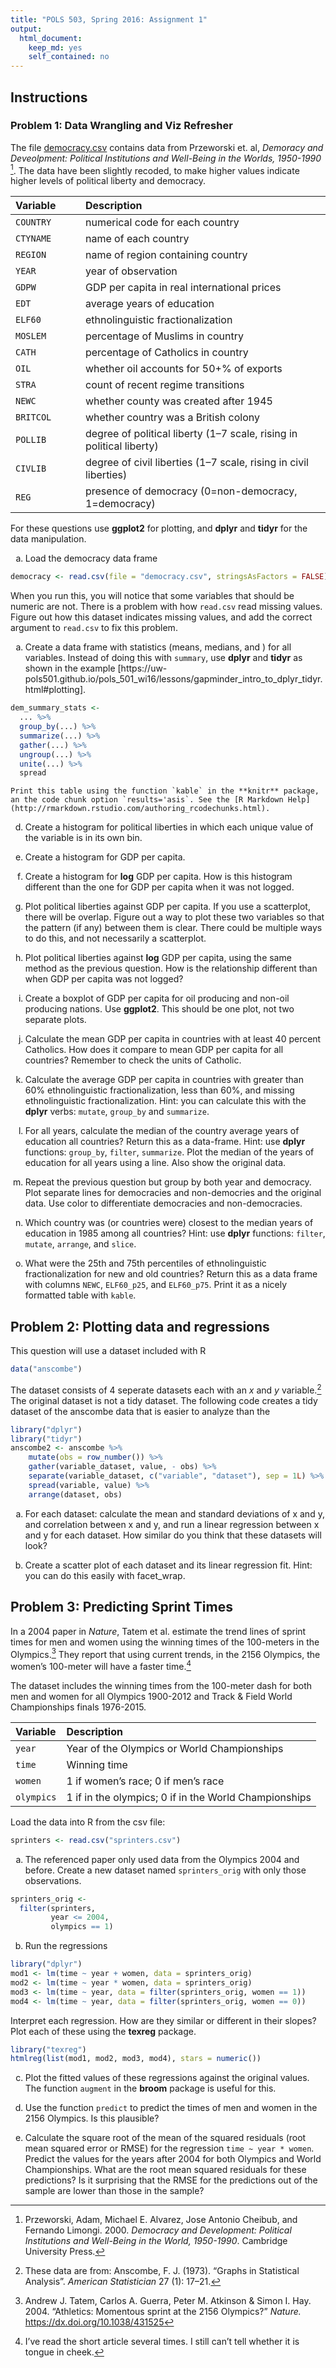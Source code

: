 ```yaml
---
title: "POLS 503, Spring 2016: Assignment 1"
output: 
  html_document: 
    keep_md: yes
    self_contained: no
---
```


## Instructions

### Problem 1: Data Wrangling and Viz Refresher

The file [democracy.csv](https://raw.githubusercontent.com/POLS503/pols_503_sp15/master/data/democracy.csv) contains data from Przeworski et. al, *Demoracy and Deveolpment: Political Institutions and Well-Being in the Worlds, 1950-1990* [^1].
The data have been slightly recoded, to make higher values indicate higher levels of political liberty and democracy.

| Variable | Description                      |
|:---------|:---------------------------------|
| `COUNTRY` | numerical code for each country |
| `CTYNAME` | name of each country |
| `REGION` | name of region containing country |
| `YEAR` | year of observation |
| `GDPW`   |  GDP per capita in real international prices |
| `EDT`    |  average years of education |
| `ELF60`  |  ethnolinguistic fractionalization |
| `MOSLEM` |  percentage of Muslims in country |
| `CATH`   |  percentage of Catholics in country |
| `OIL`    |  whether oil accounts for 50+\% of exports |
| `STRA`   |  count of recent regime transitions |
| `NEWC`   |  whether county was created after 1945 |
| `BRITCOL` |  whether country was a British colony |
| `POLLIB` | degree of political liberty (1--7 scale, rising in political liberty) |
| `CIVLIB` | degree of civil liberties (1--7 scale, rising in civil liberties) |
| `REG`    | presence of democracy (0=non-democracy, 1=democracy)|


For these questions use **ggplot2** for plotting, and **dplyr** and **tidyr** for the data manipulation. 

a. Load the democracy data frame

```r
democracy <- read.csv(file = "democracy.csv", stringsAsFactors = FALSE)
```

When you run this, you will notice that some variables that should be numeric are not. There is a problem with how `read.csv` read missing values. Figure out how this dataset indicates missing values, and add the correct argument to `read.csv` to fix this problem.

a. Create a data frame with statistics (means, medians, and ) for all variables. Instead of doing this with `summary`, use **dplyr** and **tidyr** as shown in the example [https://uw-pols501.github.io/pols_501_wi16/lessons/gapminder_intro_to_dplyr_tidyr.html#plotting]. 

```r
dem_summary_stats <-
  ... %>% 
  group_by(...) %>%
  summarize(...) %>%
  gather(...) %>%
  ungroup(...) %>%
  unite(...) %>%
  spread
```
  
    Print this table using the function `kable` in the **knitr** package, an the code chunk option `results='asis`. See the [R Markdown Help](http://rmarkdown.rstudio.com/authoring_rcodechunks.html).
    

d. Create a histogram for political liberties in which each unique
value of the variable is in its own bin.

e. Create a histogram for GDP per capita.

f. Create a histogram for **log** GDP per capita. How is this histogram different than the one for GDP per capita when it was not logged.

g. Plot political liberties against GDP per capita. If you use 
   a scatterplot, there will be overlap. Figure out a way to plot
   these two variables so that the pattern (if any) between them is 
   clear. There could be multiple ways to do this, and not necessarily a scatterplot.

i. Plot political liberties against **log** GDP per
   capita, using the same method as the previous question.  How is the relationship different than  when GDP per capita was not logged?

j. Create a boxplot of GDP per capita for oil producing and non-oil producing nations. Use **ggplot2**. This should be one plot, not two separate plots.

k. Calculate the mean GDP per capita in countries with at least 40 percent Catholics. How does it compare to mean GDP per capita for all countries? Remember to check the units of Catholic.

l. Calculate the average GDP per capita in countries with greater than
   60% ethnolinguistic fractionalization, less than 60%, and missing
   ethnolinguistic fractionalization.  Hint: you can calculate this
   with the **dplyr** verbs: `mutate`, `group_by` and `summarize`.

m. For all years, calculate the median of the country average years of education all countries? Return this as a data-frame. Hint: use **dplyr** functions: `group_by`, `filter`, `summarize`. Plot the median of the years of education for all years using a line. Also show the original data.

o. Repeat the previous question but group by both year and democracy. Plot separate lines for democracies and non-democries and the original data. Use color to differentiate democracies and non-democracies.

n. Which country was (or countries were) closest to the median years of education in 1985 among all countries? Hint: use **dplyr** functions: `filter`, `mutate`, `arrange`, and `slice`. 

q. What were the 25th and 75th percentiles of ethnolinguistic fractionalization for new and old countries? Return this as a data frame with columns `NEWC`, `ELF60_p25`, and `ELF60_p75`. Print it as a nicely formatted table with `kable`.

## Problem 2: Plotting data and regressions

This question will use a dataset included with R
```r
data("anscombe")
```
The dataset consists of 4 seperate datasets each with an $x$ and $y$ variable.[^anscombe]
The original dataset is not a tidy dataset.
The following code creates a tidy dataset of the anscombe data that is easier to analyze than the 
```r
library("dplyr")
library("tidyr")
anscombe2 <- anscombe %>%
	mutate(obs = row_number()) %>%
	gather(variable_dataset, value, - obs) %>%
	separate(variable_dataset, c("variable", "dataset"), sep = 1L) %>%
	spread(variable, value) %>%
	arrange(dataset, obs)

```

a. For each dataset: calculate the mean and standard deviations of x and y, and correlation between x and y, and run a linear regression between x and y for each dataset. How similar do you think that these datasets will look?

b. Create a scatter plot of each dataset and its linear regression fit. Hint: you can do this easily with facet_wrap.

## Problem 3: Predicting Sprint Times

In a 2004 paper in *Nature*, Tatem et al. estimate the trend lines of sprint times for men and women using the winning times of the 100-meters in the Olympics.[^sprint1] They report that using current trends, in the 2156 Olympics, the women's 100-meter will have a faster time.[^sprint2]

The dataset includes the winning times from the 100-meter dash for both men and women for all Olympics 1900-2012 and Track & Field World Championships finals 1976-2015.

| Variable | Description |
|:---|:---|
| `year` | Year of the Olympics or World Championships |
| `time` | Winning time |
| `women` | 1 if women's race; 0 if men's race |
| `olympics` | 1 if in the olympics; 0 if in the World Championships |

Load the data into R from the csv file:
```r
sprinters <- read.csv("sprinters.csv")
```

a. The referenced paper only used data from the Olympics 2004 and before. Create a new dataset named `sprinters_orig` with only those observations.

```r
sprinters_orig <-
  filter(sprinters,
         year <= 2004,
         olympics == 1)
```

b. Run the regressions
```r
library("dplyr")
mod1 <- lm(time ~ year + women, data = sprinters_orig)
mod2 <- lm(time ~ year * women, data = sprinters_orig)
mod3 <- lm(time ~ year, data = filter(sprinters_orig, women == 1))
mod4 <- lm(time ~ year, data = filter(sprinters_orig, women == 0))
```
Interpret each regression. How are they similar or different in their 
slopes? Plot each of these using the **texreg** package.
```r
library("texreg")
htmlreg(list(mod1, mod2, mod3, mod4), stars = numeric())
```
  
c. Plot the fitted values of these regressions against the original values. The function `augment` in the **broom** package is useful for this.

d. Use the function `predict` to predict the times of men and women in the 2156 Olympics. Is this plausible?

e. Calculate the square root of the mean of the squared residuals (root mean squared error or RMSE) for the regression `time ~ year * women`.
   Predict the values for the years after 2004 for both Olympics and World Championships. What are the root mean squared residuals for these predictions?
   Is it surprising that the RMSE for the predictions out of
   the sample are lower than those in the sample? 

[^1]: Przeworski, Adam, Michael E. Alvarez, Jose Antonio Cheibub, and Fernando Limongi. 2000. *Democracy and Development: Political Institutions and Well-Being in the World, 1950-1990*. Cambridge University Press.
[^anscombe]: These data are from: Anscombe, F. J. (1973). "Graphs in Statistical Analysis". *American Statistician* 27 (1): 17–21.
[^sprint1]: Andrew J. Tatem, Carlos A. Guerra, Peter M. Atkinson & Simon I. Hay. 2004. "Athletics:  Momentous sprint at the 2156 Olympics?" *Nature.* <https://dx.doi.org/10.1038/431525>
[^sprint2]: I've read the short article several times. I still can't tell whether it is tongue in cheek.
